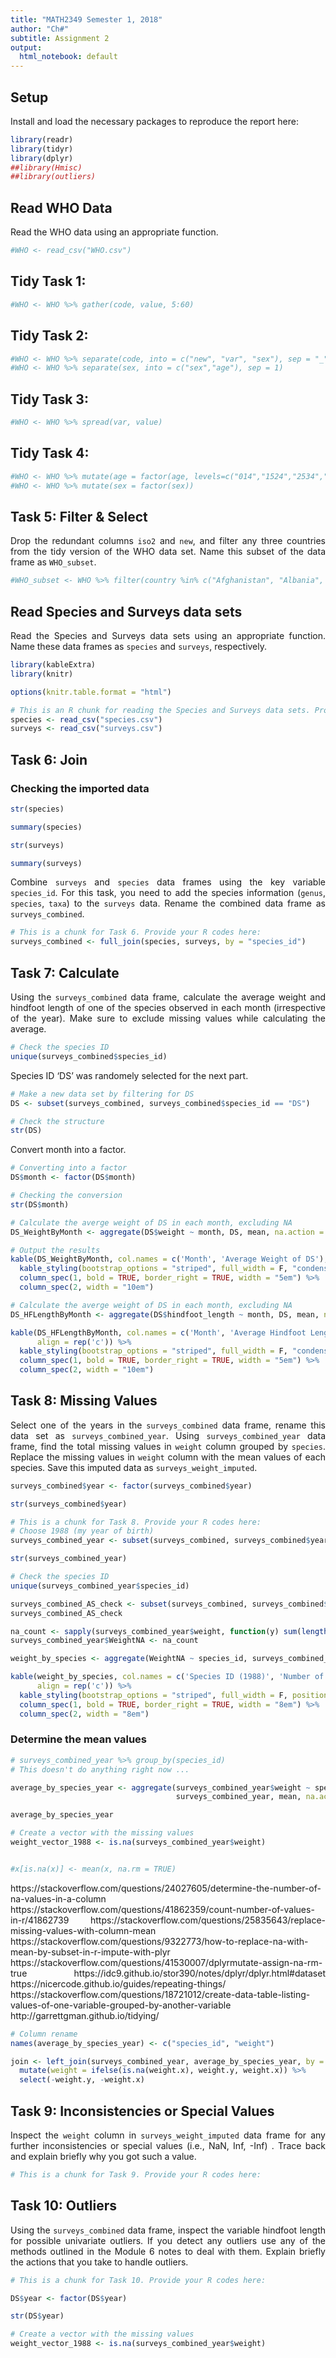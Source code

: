 ```yaml
---
title: "MATH2349 Semester 1, 2018"
author: "Ch#"
subtitle: Assignment 2
output:
  html_notebook: default
---
```


<style>
body {
text-align: justify}
</style>


## Setup

Install and load the necessary packages to reproduce the report here:

```r
library(readr)
library(tidyr)
library(dplyr)
##library(Hmisc)
##library(outliers)
```

## Read WHO Data
Read the WHO data using an appropriate function.

```r
#WHO <- read_csv("WHO.csv")
```

## Tidy Task 1:
```r
#WHO <- WHO %>% gather(code, value, 5:60)
```

## Tidy Task 2:
```r
#WHO <- WHO %>% separate(code, into = c("new", "var", "sex"), sep = "_")
#WHO <- WHO %>% separate(sex, into = c("sex","age"), sep = 1)
```

## Tidy Task 3:
```r
#WHO <- WHO %>% spread(var, value)
```

## Tidy Task 4: 
```r
#WHO <- WHO %>% mutate(age = factor(age, levels=c("014","1524","2534","3544","4554","5564","65"), labels=c("<15","15-24","25-34","35-44","45-54","55-64","65>="), ordered=TRUE))
#WHO <- WHO %>% mutate(sex = factor(sex))
```

## Task 5: Filter & Select
Drop the redundant columns `iso2` and `new`, and filter any three countries from the tidy version of the WHO data set. Name this subset of the data frame as `WHO_subset`.

```r
#WHO_subset <- WHO %>% filter(country %in% c("Afghanistan", "Albania", "Algeria")) %>% select(-(iso2),-(new))
```

## Read Species and Surveys data sets

Read the Species and Surveys data sets using an appropriate function. Name these data frames as `species` and `surveys`, respectively.

```r
library(kableExtra)
library(knitr)
```

```r
options(knitr.table.format = "html")
```

```r
# This is an R chunk for reading the Species and Surveys data sets. Provide your R codes here:
species <- read_csv("species.csv")
surveys <- read_csv("surveys.csv")
```

## Task 6: Join

### Checking the imported data

```r
str(species)
```

```r
summary(species)
```

```r
str(surveys)
```

```r
summary(surveys)
```

Combine `surveys` and `species` data frames using the key variable `species_id`. For this task, you need to add the species information (`genus`, `species`, `taxa`) to the `surveys` data.  Rename the combined data frame as `surveys_combined`.

```r
# This is a chunk for Task 6. Provide your R codes here: 
surveys_combined <- full_join(species, surveys, by = "species_id")
```

## Task 7: Calculate 

Using the `surveys_combined` data frame, calculate the average weight and hindfoot length of one of the species observed in each month (irrespective of the year). Make sure to exclude missing values while calculating the average.

```r
# Check the species ID
unique(surveys_combined$species_id)
```

Species ID 'DS' was randomely selected for the next part.

```r
# Make a new data set by filtering for DS
DS <- subset(surveys_combined, surveys_combined$species_id == "DS")
```

```r
# Check the structure
str(DS)
```

Convert month into a factor.

```r
# Converting into a factor
DS$month <- factor(DS$month)
```

```r
# Checking the conversion
str(DS$month)
```

```r
# Calculate the averge weight of DS in each month, excluding NA
DS_WeightByMonth <- aggregate(DS$weight ~ month, DS, mean, na.action = na.omit)
```

```r
# Output the results
kable(DS_WeightByMonth, col.names = c('Month', 'Average Weight of DS'), align = rep('c')) %>%
  kable_styling(bootstrap_options = "striped", full_width = F, "condensed") %>%
  column_spec(1, bold = TRUE, border_right = TRUE, width = "5em") %>%
  column_spec(2, width = "10em")
```

```r
# Calculate the averge weight of DS in each month, excluding NA
DS_HFLengthByMonth <- aggregate(DS$hindfoot_length ~ month, DS, mean, na.action = na.omit)
```

```r
kable(DS_HFLengthByMonth, col.names = c('Month', 'Average Hindfoot Length of DS'), 
      align = rep('c')) %>%
  kable_styling(bootstrap_options = "striped", full_width = F, "condensed") %>%
  column_spec(1, bold = TRUE, border_right = TRUE, width = "5em") %>%
  column_spec(2, width = "10em")
```

## Task 8: Missing Values

Select one of the years in the `surveys_combined` data frame, rename this data set as `surveys_combined_year`. Using `surveys_combined_year` data frame, find the total missing values in `weight` column grouped by `species`. Replace the missing values in `weight` column with the mean values of each species. Save this imputed data as `surveys_weight_imputed`.

```r
surveys_combined$year <- factor(surveys_combined$year)
```

```r
str(surveys_combined$year)
```

```r
# This is a chunk for Task 8. Provide your R codes here: 
# Choose 1988 (my year of birth)
surveys_combined_year <- subset(surveys_combined, surveys_combined$year == "1988")
```

```r
str(surveys_combined_year)
```

```r
# Check the species ID
unique(surveys_combined_year$species_id)
```

```r
surveys_combined_AS_check <- subset(surveys_combined, surveys_combined$species_id == "AS")
surveys_combined_AS_check
```

```r
na_count <- sapply(surveys_combined_year$weight, function(y) sum(length(which(is.na(y)))))
surveys_combined_year$WeightNA <- na_count
```

```r
weight_by_species <- aggregate(WeightNA ~ species_id, surveys_combined_year, FUN = length)
```

```r
kable(weight_by_species, col.names = c('Species ID (1988)', 'Number of NA Weight Values'), 
      align = rep('c')) %>%
  kable_styling(bootstrap_options = "striped", full_width = F, position = "left") %>%
  column_spec(1, bold = TRUE, border_right = TRUE, width = "8em") %>%
  column_spec(2, width = "8em")
```

### Determine the mean values

```r
# surveys_combined_year %>% group_by(species_id)
# This doesn't do anything right now ...
```

```r
average_by_species_year <- aggregate(surveys_combined_year$weight ~ species_id, 
                                     surveys_combined_year, mean, na.action = na.omit)
```

```r
average_by_species_year
```

```r
# Create a vector with the missing values
weight_vector_1988 <- is.na(surveys_combined_year$weight)


#x[is.na(x)] <- mean(x, na.rm = TRUE)
```

https://stackoverflow.com/questions/24027605/determine-the-number-of-na-values-in-a-column
https://stackoverflow.com/questions/41862359/count-number-of-values-in-r/41862739
https://stackoverflow.com/questions/25835643/replace-missing-values-with-column-mean
https://stackoverflow.com/questions/9322773/how-to-replace-na-with-mean-by-subset-in-r-impute-with-plyr
https://stackoverflow.com/questions/41530007/dplyrmutate-assign-na-rm-true
https://idc9.github.io/stor390/notes/dplyr/dplyr.html#dataset
https://nicercode.github.io/guides/repeating-things/
https://stackoverflow.com/questions/18721012/create-data-table-listing-values-of-one-variable-grouped-by-another-variable
http://garrettgman.github.io/tidying/

```r
# Column rename
names(average_by_species_year) <- c("species_id", "weight")

join <- left_join(surveys_combined_year, average_by_species_year, by = "species_id") %>%
  mutate(weight = ifelse(is.na(weight.x), weight.y, weight.x)) %>% 
  select(-weight.y, -weight.x)
```



## Task 9: Inconsistencies or Special Values

Inspect the `weight` column in `surveys_weight_imputed` data frame for any further inconsistencies or special values (i.e., NaN, Inf, -Inf) . Trace back and explain briefly why you got such a value.

```r
# This is a chunk for Task 9. Provide your R codes here: 


```




## Task 10: Outliers

Using the `surveys_combined` data frame, inspect the variable hindfoot length for possible univariate outliers. If you detect any outliers use any of the methods outlined in the Module 6 notes to deal with them. Explain briefly the actions that you take to handle outliers. 

```r
# This is a chunk for Task 10. Provide your R codes here: 


```






```r
DS$year <- factor(DS$year)
```

```r
str(DS$year)

# Create a vector with the missing values
weight_vector_1988 <- is.na(surveys_combined_year$weight)


```




<br>
<br>

